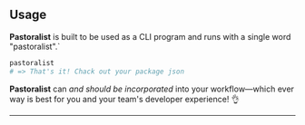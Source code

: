 <section>

## Usage

**Pastoralist** is built to be used as a CLI program and runs with a single word "pastoralist".`

```sh
pastoralist
# => That's it! Chack out your package json
```

**Pastoralist** can _and should be incorporated_ into your workflow—which ever way is best for you and your team's developer experience! 👌

---

</section>
